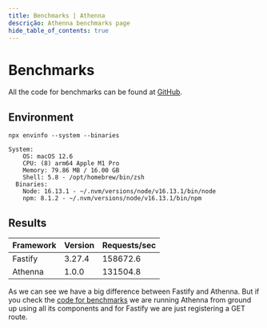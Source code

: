 ```yaml
---
title: Benchmarks | Athenna
descrição: Athenna benchmarks page
hide_table_of_contents: true
---
```


# Benchmarks

All the code for benchmarks can be found at [GitHub](https://github.com/AthennaIO/Benchmarks).

## Environment

```shell
npx envinfo --system --binaries

System:
    OS: macOS 12.6
    CPU: (8) arm64 Apple M1 Pro
    Memory: 79.86 MB / 16.00 GB
    Shell: 5.8 - /opt/homebrew/bin/zsh
  Binaries:
    Node: 16.13.1 - ~/.nvm/versions/node/v16.13.1/bin/node
    npm: 8.1.2 - ~/.nvm/versions/node/v16.13.1/bin/npm

```

## Results

<table>
    <thead>
    <tr>
        <th>Framework</th>
        <th>Version</th>
        <th>Requests/sec</th>
    </tr>
    </thead>
    <tbody>
    <tr>
        <td>Fastify</td>
        <td>3.27.4</td>
        <td>158672.6</td>
    </tr>
    <tr>
        <td>Athenna</td>
        <td>1.0.0</td>
        <td>131504.8</td>
    </tr>
    </tbody>
</table>

As we can see we have a big difference between Fastify and Athenna. But if you check the [code for benchmarks](https://github.com/AthennaIO/Benchmarks/tree/develop/src)
we are running Athenna from ground up using all its components and for Fastify we are just registering a GET route.
